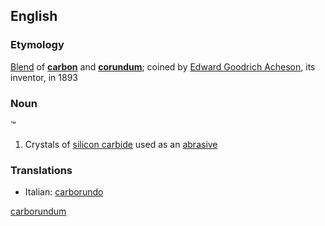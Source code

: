 ==English==
===Etymology===
[[Blend]] of '''[[carbon]]''' and '''[[corundum]]'''; coined by [[w:Edward Goodrich Acheson|Edward Goodrich Acheson]], its inventor, in 1893
[[Category:Portmanteaus|carborundum]]

===Noun===
{{wikipedia}}
{{en-noun|-}}&trade;

#Crystals of [[silicon carbide]] used as an [[abrasive]]

===Translations===
{{top}}
*Italian: [[carborundo]]
{{mid}}
{{bottom}}